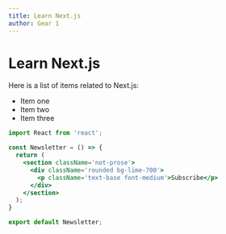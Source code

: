 ```yaml
---
title: Learn Next.js
author: Gear 1
---
```


# Learn Next.js

<Newsletter />

Here is a list of items related to Next.js:

- Item one 
- Item two 
- Item three 

```jsx
import React from 'react';

const Newsletter = () => {
  return (
    <section className='not-prose'>
      <div className='rounded bg-lime-700'>
        <p className='text-base font-medium'>Subscribe</p>
      </div>
    </section>
  );
}

export default Newsletter;